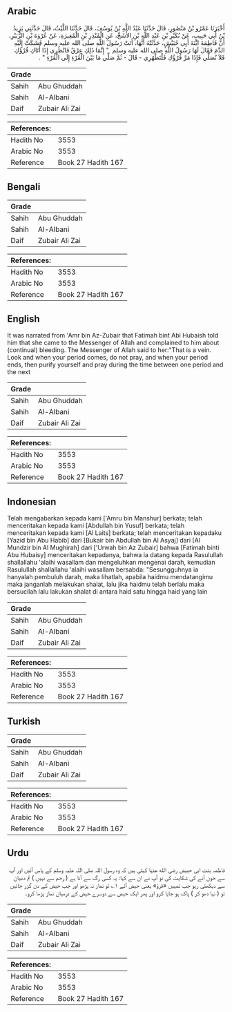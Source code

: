 ## Arabic


<div dir="rtl" lang="ar" style={{fontSize:'larger',backgroundColor:'#f8f9fa',padding:20}}>
أَخْبَرَنَا عَمْرُو بْنُ مَنْصُورٍ، قَالَ حَدَّثَنَا عَبْدُ اللَّهِ بْنُ يُوسُفَ، قَالَ حَدَّثَنَا اللَّيْثُ، قَالَ حَدَّثَنِي يَزِيدُ بْنُ أَبِي حَبِيبٍ، عَنْ بُكَيْرِ بْنِ عَبْدِ اللَّهِ بْنِ الأَشَجِّ، عَنِ الْمُنْذِرِ بْنِ الْمُغِيرَةِ، عَنْ عُرْوَةَ بْنِ الزُّبَيْرِ، أَنَّ فَاطِمَةَ ابْنَةَ أَبِي حُبَيْشٍ، حَدَّثَتْهُ أَنَّهَا، أَتَتْ رَسُولَ اللَّهِ صلى الله عليه وسلم فَشَكَتْ إِلَيْهِ الدَّمَ فَقَالَ لَهَا رَسُولُ اللَّهِ صلى الله عليه وسلم ‏ "‏ إِنَّمَا ذَلِكِ عِرْقٌ فَانْظُرِي إِذَا أَتَاكِ قُرْؤُكِ فَلاَ تُصَلِّي فَإِذَا مَرَّ قُرْؤُكِ فَلْتَطْهُرِي - قَالَ - ثُمَّ صَلِّي مَا بَيْنَ الْقُرْءِ إِلَى الْقُرْءِ ‏"‏ ‏.‏
</div>
<div style={{backgroundColor:'#f8f9fa',padding:20, marginBottom: 10}}><table> <thead> <tr> <th>Grade</th> <th></th> </tr> </thead> <tbody> <tr><td>Sahih</td><td>Abu Ghuddah</td></tr><tr><td>Sahih</td><td>Al-Albani</td></tr><tr><td>Daif</td><td>Zubair Ali Zai</td></tr></tbody></table><table> <thead> <tr> <th>References:</th> <th></th> </tr> </thead> <tbody><tr><td>Hadith No</td><td>3553</td></tr><tr><td>Arabic No</td><td>3553</td></tr><tr><td>Reference</td><td>Book 27 Hadith 167</td></tr></tbody></table></div>

## Bengali


<div dir="ltr" lang="bn" style={{fontSize:'larger',backgroundColor:'#f8f9fa',padding:20}}>

</div>
<div style={{backgroundColor:'#f8f9fa',padding:20, marginBottom: 10}}><table> <thead> <tr> <th>Grade</th> <th></th> </tr> </thead> <tbody> <tr><td>Sahih</td><td>Abu Ghuddah</td></tr><tr><td>Sahih</td><td>Al-Albani</td></tr><tr><td>Daif</td><td>Zubair Ali Zai</td></tr></tbody></table><table> <thead> <tr> <th>References:</th> <th></th> </tr> </thead> <tbody><tr><td>Hadith No</td><td>3553</td></tr><tr><td>Arabic No</td><td>3553</td></tr><tr><td>Reference</td><td>Book 27 Hadith 167</td></tr></tbody></table></div>

## English


<div dir="ltr" lang="en" style={{fontSize:'larger',backgroundColor:'#f8f9fa',padding:20}}>
It was narrated from 'Amr bin Az-Zubair that Fatimah bint Abi Hubaish told him that she came to the Messenger of Allah and complained to him about (continual) bleeding. The Messenger of Allah said to her:"That is a vein. Look and when your period comes, do not pray, and when your period ends, then purify yourself and pray during the time between one period and the next
</div>
<div style={{backgroundColor:'#f8f9fa',padding:20, marginBottom: 10}}><table> <thead> <tr> <th>Grade</th> <th></th> </tr> </thead> <tbody> <tr><td>Sahih</td><td>Abu Ghuddah</td></tr><tr><td>Sahih</td><td>Al-Albani</td></tr><tr><td>Daif</td><td>Zubair Ali Zai</td></tr></tbody></table><table> <thead> <tr> <th>References:</th> <th></th> </tr> </thead> <tbody><tr><td>Hadith No</td><td>3553</td></tr><tr><td>Arabic No</td><td>3553</td></tr><tr><td>Reference</td><td>Book 27 Hadith 167</td></tr></tbody></table></div>

## Indonesian


<div dir="ltr" lang="id" style={{fontSize:'larger',backgroundColor:'#f8f9fa',padding:20}}>
Telah mengabarkan kepada kami ['Amru bin Manshur] berkata; telah menceritakan kepada kami [Abdullah bin Yusuf] berkata; telah menceritakan kepada kami [Al Laits] berkata; telah menceritakan kepadaku [Yazid bin Abu Habib] dari [Bukair bin Abdullah bin Al Asyaj] dari [Al Mundzir bin Al Mughirah] dari ['Urwah bin Az Zubair] bahwa [Fatimah binti Abu Hubaisy] menceritakan kepadanya, bahwa ia datang kepada Rasulullah shallallahu 'alaihi wasallam dan mengeluhkan mengenai darah, kemudian Rasulullah shallallahu 'alaihi wasallam bersabda: "Sesungguhnya ia hanyalah pembuluh darah, maka lihatlah, apabila haidmu mendatangimu maka janganlah melakukan shalat, lalu jika haidmu telah berlalu maka bersucilah lalu lakukan shalat di antara haid satu hingga haid yang lain
</div>
<div style={{backgroundColor:'#f8f9fa',padding:20, marginBottom: 10}}><table> <thead> <tr> <th>Grade</th> <th></th> </tr> </thead> <tbody> <tr><td>Sahih</td><td>Abu Ghuddah</td></tr><tr><td>Sahih</td><td>Al-Albani</td></tr><tr><td>Daif</td><td>Zubair Ali Zai</td></tr></tbody></table><table> <thead> <tr> <th>References:</th> <th></th> </tr> </thead> <tbody><tr><td>Hadith No</td><td>3553</td></tr><tr><td>Arabic No</td><td>3553</td></tr><tr><td>Reference</td><td>Book 27 Hadith 167</td></tr></tbody></table></div>

## Turkish


<div dir="ltr" lang="tr" style={{fontSize:'larger',backgroundColor:'#f8f9fa',padding:20}}>

</div>
<div style={{backgroundColor:'#f8f9fa',padding:20, marginBottom: 10}}><table> <thead> <tr> <th>Grade</th> <th></th> </tr> </thead> <tbody> <tr><td>Sahih</td><td>Abu Ghuddah</td></tr><tr><td>Sahih</td><td>Al-Albani</td></tr><tr><td>Daif</td><td>Zubair Ali Zai</td></tr></tbody></table><table> <thead> <tr> <th>References:</th> <th></th> </tr> </thead> <tbody><tr><td>Hadith No</td><td>3553</td></tr><tr><td>Arabic No</td><td>3553</td></tr><tr><td>Reference</td><td>Book 27 Hadith 167</td></tr></tbody></table></div>

## Urdu


<div dir="rtl" lang="ur" style={{fontSize:'larger',backgroundColor:'#f8f9fa',padding:20}}>
فاطمہ بنت ابی حبیش رضی الله عنہا کہتی ہیں کہ وہ رسول اللہ صلی اللہ علیہ وسلم کے پاس آئیں اور آپ سے خون آنے کی شکایت کی تو آپ نے ان سے کہا: یہ کسی رگ سے آتا ہے ( رحم سے نہیں ) تم دھیان سے دیکھتی رہو جب تمہیں «قرؤ» یعنی حیض آئے ۱؎ تو نماز نہ پڑھو اور جب حیض کے دن گزر جائیں تو ( نہا دھو کر ) پاک ہو جایا کرو اور پھر ایک حیض سے دوسرے حیض کے درمیان نماز پڑھا کرو۔
</div>
<div style={{backgroundColor:'#f8f9fa',padding:20, marginBottom: 10}}><table> <thead> <tr> <th>Grade</th> <th></th> </tr> </thead> <tbody> <tr><td>Sahih</td><td>Abu Ghuddah</td></tr><tr><td>Sahih</td><td>Al-Albani</td></tr><tr><td>Daif</td><td>Zubair Ali Zai</td></tr></tbody></table><table> <thead> <tr> <th>References:</th> <th></th> </tr> </thead> <tbody><tr><td>Hadith No</td><td>3553</td></tr><tr><td>Arabic No</td><td>3553</td></tr><tr><td>Reference</td><td>Book 27 Hadith 167</td></tr></tbody></table></div>